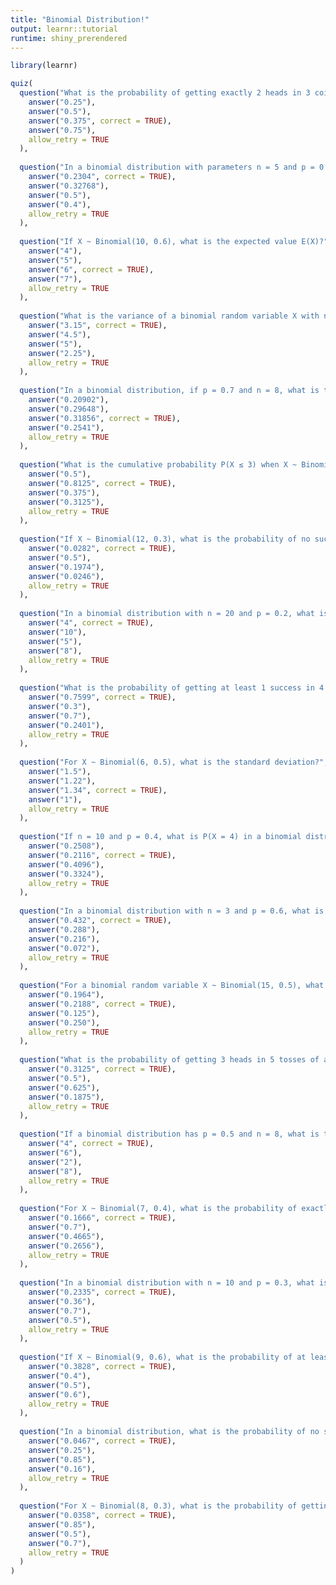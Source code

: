 ```yaml
---
title: "Binomial Distribution!"
output: learnr::tutorial
runtime: shiny_prerendered
---
```


```r
library(learnr)
```

```r
quiz(
  question("What is the probability of getting exactly 2 heads in 3 coin flips if each flip has a 0.5 chance of heads?",
    answer("0.25"),
    answer("0.5"),
    answer("0.375", correct = TRUE),
    answer("0.75"),
    allow_retry = TRUE
  ),
  
  question("In a binomial distribution with parameters n = 5 and p = 0.4, what is the probability of exactly 3 successes?",
    answer("0.2304", correct = TRUE),
    answer("0.32768"),
    answer("0.5"),
    answer("0.4"),
    allow_retry = TRUE
  ),
  
  question("If X ~ Binomial(10, 0.6), what is the expected value E(X)?",
    answer("4"),
    answer("5"),
    answer("6", correct = TRUE),
    answer("7"),
    allow_retry = TRUE
  ),
  
  question("What is the variance of a binomial random variable X with n = 15 and p = 0.3?",
    answer("3.15", correct = TRUE),
    answer("4.5"),
    answer("5"),
    answer("2.25"),
    allow_retry = TRUE
  ),
  
  question("In a binomial distribution, if p = 0.7 and n = 8, what is the probability of getting 6 successes?",
    answer("0.20902"),
    answer("0.29648"),
    answer("0.31856", correct = TRUE),
    answer("0.2541"),
    allow_retry = TRUE
  ),
  
  question("What is the cumulative probability P(X ≤ 3) when X ~ Binomial(5, 0.5)?",
    answer("0.5"),
    answer("0.8125", correct = TRUE),
    answer("0.375"),
    answer("0.3125"),
    allow_retry = TRUE
  ),
  
  question("If X ~ Binomial(12, 0.3), what is the probability of no successes (P(X = 0))?",
    answer("0.0282", correct = TRUE),
    answer("0.5"),
    answer("0.1974"),
    answer("0.0246"),
    allow_retry = TRUE
  ),
  
  question("In a binomial distribution with n = 20 and p = 0.2, what is the expected value?",
    answer("4", correct = TRUE),
    answer("10"),
    answer("5"),
    answer("8"),
    allow_retry = TRUE
  ),
  
  question("What is the probability of getting at least 1 success in 4 trials with p = 0.3?",
    answer("0.7599", correct = TRUE),
    answer("0.3"),
    answer("0.7"),
    answer("0.2401"),
    allow_retry = TRUE
  ),
  
  question("For X ~ Binomial(6, 0.5), what is the standard deviation?",
    answer("1.5"),
    answer("1.22"),
    answer("1.34", correct = TRUE),
    answer("1"),
    allow_retry = TRUE
  ),
  
  question("If n = 10 and p = 0.4, what is P(X = 4) in a binomial distribution?",
    answer("0.2508"),
    answer("0.2116", correct = TRUE),
    answer("0.4096"),
    answer("0.3324"),
    allow_retry = TRUE
  ),
  
  question("In a binomial distribution with n = 3 and p = 0.6, what is P(X = 2)?",
    answer("0.432", correct = TRUE),
    answer("0.288"),
    answer("0.216"),
    answer("0.072"),
    allow_retry = TRUE
  ),
  
  question("For a binomial random variable X ~ Binomial(15, 0.5), what is P(X = 7)?",
    answer("0.1964"),
    answer("0.2188", correct = TRUE),
    answer("0.125"),
    answer("0.250"),
    allow_retry = TRUE
  ),
  
  question("What is the probability of getting 3 heads in 5 tosses of a fair coin?",
    answer("0.3125", correct = TRUE),
    answer("0.5"),
    answer("0.625"),
    answer("0.1875"),
    allow_retry = TRUE
  ),
  
  question("If a binomial distribution has p = 0.5 and n = 8, what is the expected value?",
    answer("4", correct = TRUE),
    answer("6"),
    answer("2"),
    answer("8"),
    allow_retry = TRUE
  ),
  
  question("For X ~ Binomial(7, 0.4), what is the probability of exactly 5 successes?",
    answer("0.1666", correct = TRUE),
    answer("0.7"),
    answer("0.4665"),
    answer("0.2656"),
    allow_retry = TRUE
  ),
  
  question("In a binomial distribution with n = 10 and p = 0.3, what is P(X = 2)?",
    answer("0.2335", correct = TRUE),
    answer("0.36"),
    answer("0.7"),
    answer("0.5"),
    allow_retry = TRUE
  ),
  
  question("If X ~ Binomial(9, 0.6), what is the probability of at least 7 successes?",
    answer("0.3828", correct = TRUE),
    answer("0.4"),
    answer("0.5"),
    answer("0.6"),
    allow_retry = TRUE
  ),
  
  question("In a binomial distribution, what is the probability of no successes when n = 6 and p = 0.4?",
    answer("0.0467", correct = TRUE),
    answer("0.25"),
    answer("0.85"),
    answer("0.16"),
    allow_retry = TRUE
  ),
  
  question("For X ~ Binomial(8, 0.3), what is the probability of getting at least 5 successes?",
    answer("0.0358", correct = TRUE),
    answer("0.85"),
    answer("0.5"),
    answer("0.7"),
    allow_retry = TRUE
  )
)
```
